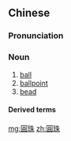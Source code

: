 ==Chinese==
{{zh-forms|s=圆珠}}

===Pronunciation===
{{zh-pron
|m=yuánzhū
|c=jyun4 zyu1
|cat=n
}}

===Noun===
{{zh-noun}}

# [[ball]]
# [[ballpoint]]
# [[bead]]

====Derived terms====
{{zh-der|圓珠筆}}

[[mg:圓珠]]
[[zh:圓珠]]